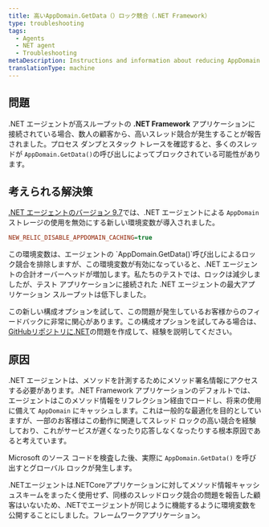 ```yaml
---
title: 高いAppDomain.GetData（）ロック競合（.NET Framework）
type: troubleshooting
tags:
  - Agents
  - NET agent
  - Troubleshooting
metaDescription: Instructions and information about reducing AppDomain.GetData() lock contention for impacted .NET Framework applications
translationType: machine
---
```


## 問題

.NET エージェントが高スループットの **.NET Framework** アプリケーションに接続されている場合、数人の顧客から、高いスレッド競合が発生することが報告されました。プロセス ダンプとスタック トレースを確認すると、多くのスレッドが `AppDomain.GetData()`の呼び出しによってブロックされている可能性があります。

## 考えられる解決策

[.NET エージェントのバージョン 9.7](/docs/release-notes/agent-release-notes/net-release-notes)では、.NET エージェントによる `AppDomain` ストレージの使用を無効にする新しい環境変数が導入されました。

```ini
NEW_RELIC_DISABLE_APPDOMAIN_CACHING=true
```

<Callout variant="caution">
  この環境変数は、エージェントの `AppDomain.GetData()`呼び出しによるロック競合を排除しますが、この環境変数が有効になっていると、.NET エージェントの合計オーバーヘッドが増加します。私たちのテストでは、ロックは減少しましたが、テスト アプリケーションに接続された .NET エージェントの最大アプリケーション スループットは低下しました。
</Callout>

この新しい構成オプションを試して、この問題が発生しているお客様からのフィードバックに非常に関心があります。この構成オプションを試してみる場合は、 [GitHubリポジトリに.NET](https://github.com/newrelic/newrelic-dotnet-agent)の問題を作成して、経験を説明してください。

## 原因

.NET エージェントは、メソッドを計測するためにメソッド署名情報にアクセスする必要があります。.NET Framework アプリケーションのデフォルトでは、エージェントはこのメソッド情報をリフレクション経由でロードし、将来の使用に備えて `AppDomain` にキャッシュします。これは一般的な最適化を目的としていますが、一部のお客様はこの動作に関連してスレッド ロックの高い競合を経験しており、これがサービスが遅くなったり応答しなくなったりする根本原因であると考えています。

Microsoft のソース コードを検査した後、実際に `AppDomain.GetData()` を呼び出すとグローバル ロックが発生します。

.NETエージェントは.NETCoreアプリケーションに対してメソッド情報キャッシュスキームをまったく使用せず、同様のスレッドロック競合の問題を報告した顧客はいないため、.NETでエージェントが同じように機能するように環境変数を公開することにしました。フレームワークアプリケーション。